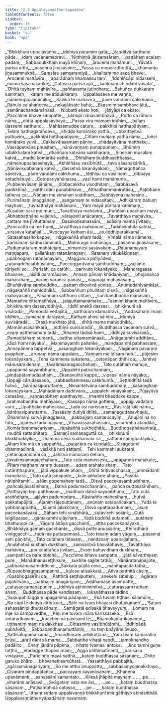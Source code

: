 ```yaml
---
title: "2.9 Uppalavaṇṇātherīapadāna"
tableOfContents: false
sidebar:
  order: 10
type: "tipitaka"
basket: "su"
book: "ap2"
---
```



<DynamicBreadcrumb />

<Division number="384" book="ap2" bookNo="20" page="229">

<Paragraph number="558" type="verses" book="ap2">
_“Bhikkhunī uppalavaṇṇā,_  
_iddhiyā pāramiṃ gatā;_  
_Vanditvā satthuno pāde,_  
_idaṃ vacanamabravi._  

</Paragraph>

</Division>
<Division number="385" book="ap2" bookNo="20" page="229">

<Paragraph number="559" type="verses" book="ap2">
_‘Nitthiṇṇā jātisaṃsāraṃ,_  
_pattāhaṃ acalaṃ padaṃ;_  
_Sabbadukkhaṃ mayā khīṇaṃ,_  
_ārocemi mahāmuni._  

</Paragraph>

</Division>
<Division number="386" book="ap2" bookNo="20" page="229">

<Paragraph number="560" type="verses" book="ap2">
_Yāvatā parisā atthi,_  
_pasannā jinasāsane;_  
_Yassā ca meparādhotthi,_  
_khamantu jinasammukhā._  

</Paragraph>

</Division>
<Division number="387" book="ap2" bookNo="20" page="229">

<Paragraph number="561" type="verses" book="ap2">
_Saṃsāre saṃsarantiyā,_  
_khalitaṃ me sace bhave;_  
_Ārocemi mahāvīra,_  
_aparādhaṃ khamassu taṃ’._  

</Paragraph>

</Division>
<Division number="388" book="ap2" bookNo="20" page="229">

<Paragraph number="562" type="verses" book="ap2">
_‘Iddhiñcāpi nidassehi,_  
_mama sāsanakārike;_  
_Catasso parisā ajja,_  
_kaṅkhaṃ chindāhi yāvatā’._  

</Paragraph>

</Division>
<Division number="389" book="ap2" bookNo="20" page="229">

<Paragraph number="563" type="verses" book="ap2">
_‘Dhītā tuyhaṃ mahāvīra,_  
_paññavanta jutindhara;_  
_Bahuñca dukkaraṃ kammaṃ,_  
_kataṃ me atidukkaraṃ._  

</Paragraph>

</Division>
<Division number="390" book="ap2" bookNo="20" page="230">

<Paragraph number="564" type="verses" book="ap2">
_Uppalasseva me vaṇṇo,_  
_nāmenuppalanāmikā;_  
_Sāvikā te mahāvīra,_  
_pāde vandāmi cakkhuma._  

</Paragraph>

</Division>
<Division number="391" book="ap2" bookNo="20" page="230">

<Paragraph number="565" type="verses" book="ap2">
_Rāhulo ca ahañceva,_  
_nekajātisate bahū;_  
_Ekasmiṃ sambhave jātā,_  
_samānachandamānasā._  

</Paragraph>

</Division>
<Division number="392" book="ap2" bookNo="20" page="230">

<Paragraph number="566" type="verses" book="ap2">
_Nibbatti ekato hoti,_  
_jātiyāpi ca ekato;_  
_Pacchime bhave sampatte,_  
_ubhopi nānāsambhavā._  

</Paragraph>

</Division>
<Division number="393" book="ap2" bookNo="20" page="230">

<Paragraph number="567" type="verses" book="ap2">
_Putto ca rāhulo nāma,_  
_dhītā uppalasavhayā;_  
_Passa vīra mamaṃ iddhiṃ,_  
_balaṃ dassemi satthuno’._  

</Paragraph>

</Division>
<Division number="394" book="ap2" bookNo="20" page="230">

<Paragraph number="568" type="verses" book="ap2">
_Mahāsamudde caturo,_  
_pakkhipi hatthapātiyaṃ;_  
_Telaṃ hatthagatañceva,_  
_khiḍḍo komārako yathā._  

</Paragraph>

</Division>
<Division number="395" book="ap2" bookNo="20" page="230">

<Paragraph number="569" type="verses" book="ap2">
_Ubbattayitvā pathaviṃ,_  
_pakkhipi hatthapātiyaṃ;_  
_Cittaṃ muñjaṃ yathā nāma,_  
_luñci komārako yuvā._  

</Paragraph>

</Division>
<Division number="396" book="ap2" bookNo="20" page="230">

<Paragraph number="570" type="verses" book="ap2">
_Cakkavāḷasamaṃ pāṇiṃ,_  
_chādayitvāna matthake;_  
_Vassāpetvāna phusitaṃ,_  
_nānāvaṇṇaṃ punappunaṃ._  

</Paragraph>

</Division>
<Division number="397" book="ap2" bookNo="20" page="230">

<Paragraph number="571" type="verses" book="ap2">
_Bhūmiṃ udukkhalaṃ katvā,_  
_dhaññaṃ katvāna sakkharaṃ;_  
_Sineruṃ musalaṃ katvā,_  
_maddi komārikā yathā._  

</Paragraph>

</Division>
<Division number="398" book="ap2" bookNo="20" page="230">

<Paragraph number="572" type="verses" book="ap2">
_‘Dhītāhaṃ buddhaseṭṭhassa,_  
_nāmenuppalasavhayā;_  
_Abhiññāsu vasībhūtā,_  
_tava sāsanakārikā._  

</Paragraph>

</Division>
<Division number="399" book="ap2" bookNo="20" page="230">

<Paragraph number="573" type="verses" book="ap2">
_Nānāvikubbanaṃ katvā,_  
_dassetvā lokanāyakaṃ;_  
_Nāmagottañca sāvetvā,_  
_pāde vandāmi cakkhuma._  

</Paragraph>

</Division>
<Division number="400" book="ap2" bookNo="20" page="230">

<Paragraph number="574" type="verses" book="ap2">
_Iddhīsu ca vasī homi,_  
_dibbāya sotadhātuyā;_  
_Cetopariyañāṇassa,_  
_vasī homi mahāmune._  

</Paragraph>

</Division>
<Division number="401" book="ap2" bookNo="20" page="230">

<Paragraph number="575" type="verses" book="ap2">
_Pubbenivāsaṃ jānāmi,_  
_dibbacakkhu visodhitaṃ;_  
_Sabbāsavā parikkhīṇā,_  
_natthi dāni punabbhavo._  

</Paragraph>

</Division>
<Division number="402" book="ap2" bookNo="20" page="230">

<Paragraph number="576" type="verses" book="ap2">
_Atthadhammaniruttīsu,_  
_Paṭibhāne tatheva ca;_  
_Ñāṇaṃ me vimalaṃ suddhaṃ,_  
_Sabhāvena mahesino._  

</Paragraph>

</Division>
<Division number="403" book="ap2" bookNo="20" page="231">

<Paragraph number="577" type="verses" book="ap2">
_Purimānaṃ jinaggānaṃ,_  
_saṅgamaṃ te nidassitaṃ;_  
_Adhikāraṃ bahuṃ mayhaṃ,_  
_tuyhatthāya mahāmuni._  

</Paragraph>

</Division>
<Division number="404" book="ap2" bookNo="20" page="231">

<Paragraph number="578" type="verses" book="ap2">
_Yaṃ mayā pūritaṃ kammaṃ,_  
_Kusalaṃ sara me muni;_  
_Tavatthāya mahāvīra,_  
_Puññaṃ upacitaṃ mayā._  

</Paragraph>

</Division>
<Division number="405" book="ap2" bookNo="20" page="231">

<Paragraph number="579" type="verses" book="ap2">
_Abhabbaṭṭhāne vajjetvā,_  
_vārayantī anācaraṃ;_  
_Tavatthāya mahāvīra,_  
_cattaṃ me jīvituttamaṃ._  

</Paragraph>

</Division>
<Division number="406" book="ap2" bookNo="20" page="231">

<Paragraph number="580" type="verses" book="ap2">
_Dasakoṭisahassāni,_  
_adāsiṃ mama jīvitaṃ;_  
_Pariccattā ca me homi,_  
_tavatthāya mahāmuni’._  

</Paragraph>

</Division>
<Division number="407" book="ap2" bookNo="20" page="231">

<Paragraph number="581" type="verses" book="ap2">
_Tadātivimhitā sabbā,_  
_sirasāva katañjalī;_  
_‘Avocayye kathaṃ āsi,_  
_atuliddhiparakkamā’._  

</Paragraph>

</Division>
<Division number="408" book="ap2" bookNo="20" page="231">

<Paragraph number="582" type="verses" book="ap2">
_Satasahassito kappe,_  
_nāgakaññā ahaṃ tadā;_  
_Vimalā nāma nāmena,_  
_kaññānaṃ sādhusammatā._  

</Paragraph>

</Division>
<Division number="409" book="ap2" bookNo="20" page="231">

<Paragraph number="583" type="verses" book="ap2">
_Mahorago mahānāgo,_  
_pasanno jinasāsane;_  
_Padumuttaraṃ mahātejaṃ,_  
_nimantesi sasāvakaṃ._  

</Paragraph>

</Division>
<Division number="410" book="ap2" bookNo="20" page="231">

<Paragraph number="584" type="verses" book="ap2">
_Ratanamayaṃ maṇḍapaṃ,_  
_pallaṅkaṃ ratanāmayaṃ;_  
_Ratanaṃ vālukākiṇṇaṃ,_  
_upabhogaṃ ratanāmayaṃ._  

</Paragraph>

</Division>
<Division number="411" book="ap2" bookNo="20" page="231">

<Paragraph number="585" type="verses" book="ap2">
_Maggañca paṭiyādesi,_  
_ratanaddhajabhūsitaṃ;_  
_Paccuggantvāna sambuddhaṃ,_  
_vajjanto tūriyehi so._  

</Paragraph>

</Division>
<Division number="412" book="ap2" bookNo="20" page="231">

<Paragraph number="586" type="verses" book="ap2">
_Parisāhi ca catūhi,_  
_parivuto lokanāyako;_  
_Mahoragassa bhavane,_  
_nisīdi paramāsane._  

</Paragraph>

</Division>
<Division number="413" book="ap2" bookNo="20" page="231">

<Paragraph number="587" type="verses" book="ap2">
_Annaṃ pānaṃ khādanīyaṃ,_  
_bhojanañca mahārahaṃ;_  
_Varaṃ varañca pādāsi,_  
_nāgarājā mahāyasaṃ._  

</Paragraph>

</Division>
<Division number="414" book="ap2" bookNo="20" page="231">

<Paragraph number="588" type="verses" book="ap2">
_Bhuñjitvāna sambuddho,_  
_pattaṃ dhovitvā yoniso;_  
_Anumodanīyaṃkāsi,_  
_nāgakaññā mahiddhikā._  

</Paragraph>

</Division>
<Division number="415" book="ap2" bookNo="20" page="232">

<Paragraph number="589" type="verses" book="ap2">
_Sabbaññuṃ phullitaṃ disvā,_  
_nāgakaññā mahāyasaṃ;_  
_Pasannaṃ satthuno cittaṃ,_  
_sunibandhañca mānasaṃ._  

</Paragraph>

</Division>
<Division number="416" book="ap2" bookNo="20" page="232">

<Paragraph number="590" type="verses" book="ap2">
_Mamañca cittamaññāya,_  
_jalajuttamanāmako;_  
_Tasmiṃ khaṇe mahāvīro,_  
_bhikkhuniṃ dassayiddhiyā._  

</Paragraph>

</Division>
<Division number="417" book="ap2" bookNo="20" page="232">

<Paragraph number="591" type="verses" book="ap2">
_Iddhī anekā dassesi,_  
_bhikkhunī sā visāradā;_  
_Pamoditā vedajātā,_  
_satthāraṃ idamabravi._  

</Paragraph>

</Division>
<Division number="418" book="ap2" bookNo="20" page="232">

<Paragraph number="592" type="verses" book="ap2">
_‘Addasāhaṃ imaṃ iddhiṃ,_  
_sumanaṃ itarāyapi;_  
_Kathaṃ ahosi sā vīra,_  
_iddhiyā suvisāradā’._  

</Paragraph>

</Division>
<Division number="419" book="ap2" bookNo="20" page="232">

<Paragraph number="593" type="verses" book="ap2">
_‘Orasā mukhato jātā,_  
_dhītā mama mahiddhikā;_  
_Mamānusāsanikarā,_  
_iddhiyā suvisāradā’._  

</Paragraph>

</Division>
<Division number="420" book="ap2" bookNo="20" page="232">

<Paragraph number="594" type="verses" book="ap2">
_Buddhassa vacanaṃ sutvā,_  
_evaṃ patthesahaṃ tadā;_  
_‘Ahampi tādisā homi,_  
_iddhiyā suvisāradā._  

</Paragraph>

</Division>
<Division number="421" book="ap2" bookNo="20" page="232">

<Paragraph number="595" type="verses" book="ap2">
_Pamoditāhaṃ sumanā,_  
_patthe uttamamānasā;_  
_Anāgatamhi addhāne,_  
_īdisā homi nāyaka’._  

</Paragraph>

</Division>
<Division number="422" book="ap2" bookNo="20" page="232">

<Paragraph number="596" type="verses" book="ap2">
_Maṇimayamhi pallaṅke,_  
_maṇḍapamhi pabhassare;_  
_Annapānena tappetvā,_  
_sasaṃghaṃ lokanāyakaṃ._  

</Paragraph>

</Division>
<Division number="423" book="ap2" bookNo="20" page="232">

<Paragraph number="597" type="verses" book="ap2">
_Nāgānaṃ pavaraṃ pupphaṃ,_  
_aruṇaṃ nāma uppalaṃ;_  
_‘Vaṇṇaṃ me īdisaṃ hotu’,_  
_pūjesiṃ lokanāyakaṃ._  

</Paragraph>

</Division>
<Division number="424" book="ap2" bookNo="20" page="232">

<Paragraph number="598" type="verses" book="ap2">
_Tena kammena sukatena,_  
_cetanāpaṇidhīhi ca;_  
_Jahitvā mānusaṃ dehaṃ,_  
_tāvatiṃsamagacchahaṃ._  

</Paragraph>

</Division>
<Division number="425" book="ap2" bookNo="20" page="232">

<Paragraph number="599" type="verses" book="ap2">
_Tato cutāhaṃ manuje,_  
_upapannā sayambhuno;_  
_Uppalehi paṭicchannaṃ,_  
_piṇḍapātamadāsahaṃ._  

</Paragraph>

</Division>
<Division number="426" book="ap2" bookNo="20" page="232">

<Paragraph number="600" type="verses" book="ap2">
_Ekanavutito kappe,_  
_vipassī nāma nāyako;_  
_Uppajji cārudassano,_  
_sabbadhammesu cakkhumā._  

</Paragraph>

</Division>
<Division number="427" book="ap2" bookNo="20" page="232">

<Paragraph number="601" type="verses" book="ap2">
_Seṭṭhidhītā tadā hutvā,_  
_bārāṇasipuruttame;_  
_Nimantetvāna sambuddhaṃ,_  
_sasaṃghaṃ lokanāyakaṃ._  

</Paragraph>

</Division>
<Division number="428" book="ap2" bookNo="20" page="233">

<Paragraph number="602" type="verses" book="ap2">
_Mahādānaṃ daditvāna,_  
_uppalehi vināyakaṃ;_  
_Pūjayitvā cetasāva,_  
_vaṇṇasobhaṃ apatthayiṃ._  

</Paragraph>

</Division>
<Division number="429" book="ap2" bookNo="20" page="233">

<Paragraph number="603" type="verses" book="ap2">
_Imamhi bhaddake kappe,_  
_brahmabandhu mahāyaso;_  
_Kassapo nāma gottena,_  
_uppajji vadataṃ varo._  

</Paragraph>

</Division>
<Division number="430" book="ap2" bookNo="20" page="233">

<Paragraph number="604" type="verses" book="ap2">
_Upaṭṭhāko mahesissa,_  
_tadā āsi narissaro;_  
_Kāsirājā kikī nāma,_  
_bārāṇasipuruttame._  

</Paragraph>

</Division>
<Division number="431" book="ap2" bookNo="20" page="233">

<Paragraph number="605" type="verses" book="ap2">
_Tassāsiṃ dutiyā dhītā,_  
_samaṇaguttasavhayā;_  
_Dhammaṃ sutvā jinaggassa,_  
_pabbajjaṃ samarocayiṃ._  

</Paragraph>

</Division>
<Division number="432" book="ap2" bookNo="20" page="233">

<Paragraph number="606" type="verses" book="ap2">
_Anujāni na no tāto,_  
_agāreva tadā mayaṃ;_  
_Vīsavassasahassāni,_  
_vicarimha atanditā._  

</Paragraph>

</Division>
<Division number="433" book="ap2" bookNo="20" page="233">

<Paragraph number="607" type="verses" book="ap2">
_Komāribrahmacariyaṃ,_  
_rājakaññā sukhedhitā;_  
_Buddhopaṭṭhānaniratā,_  
_muditā sattadhītaro._  

</Paragraph>

</Division>
<Division number="434" book="ap2" bookNo="20" page="233">

<Paragraph number="608" type="verses" book="ap2">
_Samaṇī samaṇaguttā ca,_  
_bhikkhunī bhikkhudāyikā;_  
_Dhammā ceva sudhammā ca,_  
_sattamī saṃghadāyikā._  

</Paragraph>

</Division>
<Division number="435" book="ap2" bookNo="20" page="233">

<Paragraph number="609" type="verses" book="ap2">
_Ahaṃ khemā ca sappaññā,_  
_paṭācārā ca kuṇḍalā;_  
_Kisāgotamī dhammadinnā,_  
_visākhā hoti sattamī._  

</Paragraph>

</Division>
<Division number="436" book="ap2" bookNo="20" page="233">

<Paragraph number="610" type="verses" book="ap2">
_Tehi kammehi sukatehi,_  
_cetanāpaṇidhīhi ca;_  
_Jahitvā mānusaṃ dehaṃ,_  
_tāvatiṃsamagacchahaṃ._  

</Paragraph>

</Division>
<Division number="437" book="ap2" bookNo="20" page="233">

<Paragraph number="611" type="verses" book="ap2">
_Tato cutā manussesu,_  
_upapannā mahākule;_  
_Pītaṃ maṭṭhaṃ varaṃ dussaṃ,_  
_adaṃ arahato ahaṃ._  

</Paragraph>

</Division>
<Division number="438" book="ap2" bookNo="20" page="233">

<Paragraph number="612" type="verses" book="ap2">
_Tato cutāriṭṭhapure,_  
_jātā vippakule ahaṃ;_  
_Dhītā tiriṭivacchassa,_  
_ummādantī manoharā._  

</Paragraph>

</Division>
<Division number="439" book="ap2" bookNo="20" page="233">

<Paragraph number="613" type="verses" book="ap2">
_Tato cutā janapade,_  
_kule aññatare ahaṃ;_  
_Pasūtā nātiphītamhi,_  
_sāliṃ gopemahaṃ tadā._  

</Paragraph>

</Division>
<Division number="440" book="ap2" bookNo="20" page="233">

<Paragraph number="614" type="verses" book="ap2">
_Disvā paccekasambuddhaṃ,_  
_pañcalājāsatānihaṃ;_  
_Datvā padumacchannāni,_  
_pañca puttasatānihaṃ._  

</Paragraph>

</Division>
<Division number="441" book="ap2" bookNo="20" page="234">

<Paragraph number="615" type="verses" book="ap2">
_Patthayiṃ tepi patthesuṃ,_  
_madhuṃ datvā sayambhuno;_  
_Tato cutā araññehaṃ,_  
_ajāyiṃ padumodare._  

</Paragraph>

</Division>
<Division number="442" book="ap2" bookNo="20" page="234">

<Paragraph number="616" type="verses" book="ap2">
_Kāsirañño mahesīhaṃ,_  
_hutvā sakkatapūjitā;_  
_Ajaniṃ rājaputtānaṃ,_  
_anūnaṃ satapañcakaṃ._  

</Paragraph>

</Division>
<Division number="443" book="ap2" bookNo="20" page="234">

<Paragraph number="617" type="verses" book="ap2">
_Yadā te yobbanappattā,_  
_kīḷantā jalakīḷitaṃ;_  
_Disvā opattapadumaṃ,_  
_āsuṃ paccekanāyakā._  

</Paragraph>

</Division>
<Division number="444" book="ap2" bookNo="20" page="234">

<Paragraph number="618" type="verses" book="ap2">
_Sāhaṃ tehi vinābhūtā,_  
_sutavīrehi sokinī;_  
_Cutā isigilipasse,_  
_gāmakamhi ajāyihaṃ._  

</Paragraph>

</Division>
<Division number="445" book="ap2" bookNo="20" page="234">

<Paragraph number="619" type="verses" book="ap2">
_Yadā buddhā sutamatī,_  
_sutānaṃ bhattunopi ca;_  
_Yāguṃ ādāya gacchantī,_  
_aṭṭha paccekanāyake._  

</Paragraph>

</Division>
<Division number="446" book="ap2" bookNo="20" page="234">

<Paragraph number="620" type="verses" book="ap2">
_Bhikkhāya gāmaṃ gacchante,_  
_disvā putte anussariṃ;_  
_Khīradhārā viniggacchi,_  
_tadā me puttapemasā._  

</Paragraph>

</Division>
<Division number="447" book="ap2" bookNo="20" page="234">

<Paragraph number="621" type="verses" book="ap2">
_Tato tesaṃ adaṃ yāguṃ,_  
_pasannā sehi pāṇibhi;_  
_Tato cutāhaṃ tidasaṃ,_  
_nandanaṃ upapajjahaṃ._  

</Paragraph>

</Division>
<Division number="448" book="ap2" bookNo="20" page="234">

<Paragraph number="622" type="verses" book="ap2">
_Anubhotvā sukhaṃ dukkhaṃ,_  
_saṃsaritvā bhavābhave;_  
_Tavatthāya mahāvīra,_  
_pariccattañca jīvitaṃ._  

</Paragraph>

</Division>
<Division number="449" book="ap2" bookNo="20" page="234">

<Paragraph number="623" type="verses" book="ap2">
_Evaṃ bahuvidhaṃ dukkhaṃ,_  
_sampattī ca bahubbidhā;_  
_Pacchime bhave sampatte,_  
_jātā sāvatthiyaṃ pure._  

</Paragraph>

</Division>
<Division number="450" book="ap2" bookNo="20" page="234">

<Paragraph number="624" type="verses" book="ap2">
_Mahādhanaseṭṭhikule,_  
_sukhite sajjite tathā;_  
_Nānāratanapajjote,_  
_sabbakāmasamiddhine._  

</Paragraph>

</Division>
<Division number="451" book="ap2" bookNo="20" page="234">

<Paragraph number="625" type="verses" book="ap2">
_Sakkatā pūjitā ceva,_  
_mānitāpacitā tathā;_  
_Rūpasobhaggasampannā,_  
_kulesu atisakkatā._  

</Paragraph>

</Division>
<Division number="452" book="ap2" bookNo="20" page="234">

<Paragraph number="626" type="verses" book="ap2">
_Atīva patthitā cāsiṃ,_  
_rūpabhogasirīhi ca;_  
_Patthitā seṭṭhiputtehi,_  
_anekehi satehipi._  

</Paragraph>

</Division>
<Division number="453" book="ap2" bookNo="20" page="234">

<Paragraph number="627" type="verses" book="ap2">
_Agāraṃ pajahitvāna,_  
_pabbajiṃ anagāriyaṃ;_  
_Aḍḍhamāse asampatte,_  
_catusaccamapāpuṇiṃ._  

</Paragraph>

</Division>
<Division number="454" book="ap2" bookNo="20" page="235">

<Paragraph number="628" type="verses" book="ap2">
_Iddhiyā abhinimmitvā,_  
_caturassaṃ rathaṃ ahaṃ;_  
_Buddhassa pāde vandissaṃ,_  
_lokanāthassa tādino._  

</Paragraph>

</Division>
<Division number="455" book="ap2" bookNo="20" page="235">

<Paragraph number="629" type="verses" book="ap2">
_‘Supupphitaggaṃ upagamma pādapaṃ,_  
_Ekā tuvaṃ tiṭṭhasi sālamūle;_  
_Na cāpi te dutiyo atthi koci,_  
_Bāle na tvaṃ bhāyasi dhuttakānaṃ’._  

</Paragraph>

</Division>
<Division number="456" book="ap2" bookNo="20" page="235">

<Paragraph number="630" type="verses" book="ap2">
_‘Sataṃ sahassānipi dhuttakānaṃ,_  
_Samāgatā edisakā bhaveyyuṃ;_  
_Lomaṃ na iñje na sampavedhe,_  
_Kiṃ me tuvaṃ māra karissaseko._  

</Paragraph>

</Division>
<Division number="457" book="ap2" bookNo="20" page="235">

<Paragraph number="631" type="verses" book="ap2">
_Esā antaradhāyāmi,_  
_kucchiṃ vā pavisāmi te;_  
_Bhamukantarikāyampi,_  
_tiṭṭhantiṃ maṃ na dakkhasi._  

</Paragraph>

</Division>
<Division number="458" book="ap2" bookNo="20" page="235">

<Paragraph number="632" type="verses" book="ap2">
_Cittasmiṃ vasībhūtāmhi,_  
_iddhipādā subhāvitā;_  
_Sabbabandhanamuttāmhi,_  
_na taṃ bhāyāmi āvuso._  

</Paragraph>

</Division>
<Division number="459" book="ap2" bookNo="20" page="235">

<Paragraph number="633" type="verses" book="ap2">
_Sattisūlūpamā kāmā,_  
_khandhāsaṃ adhikuṭṭanā;_  
_Yaṃ tvaṃ kāmaratiṃ brūsi,_  
_aratī dāni sā mama._  

</Paragraph>

</Division>
<Division number="460" book="ap2" bookNo="20" page="235">

<Paragraph number="634" type="verses" book="ap2">
_Sabbattha vihatā nandī,_  
_tamokhandho padālito;_  
_Evaṃ jānāhi pāpima,_  
_nihato tvamasi antaka’._  

</Paragraph>

</Division>
<Division number="461" book="ap2" bookNo="20" page="235">

<Paragraph number="635" type="verses" book="ap2">
_Jino tamhi guṇe tuṭṭho,_  
_etadagge ṭhapesi maṃ;_  
_Aggā iddhimatīnanti,_  
_parisāsu vināyako._  

</Paragraph>

</Division>
<Division number="462" book="ap2" bookNo="20" page="235">

<Paragraph number="636" type="verses" book="ap2">
_Pariciṇṇo mayā satthā,_  
_kataṃ buddhassa sāsanaṃ;_  
_Ohito garuko bhāro,_  
_bhavanettisamūhatā._  

</Paragraph>

</Division>
<Division number="463" book="ap2" bookNo="20" page="235">

<Paragraph number="637" type="verses" book="ap2">
_Yassatthāya pabbajitā,_  
_agārasmānagāriyaṃ;_  
_So me attho anuppatto,_  
_sabbasaṃyojanakkhayo._  

</Paragraph>

</Division>
<Division number="464" book="ap2" bookNo="20" page="236">

<Paragraph number="638" type="verses" book="ap2">
_Cīvaraṃ piṇḍapātañca,_  
_paccayaṃ sayanāsanaṃ;_  
_Khaṇena upanāmenti,_  
_sahassāni samantato._  

</Paragraph>

</Division>
<Division number="465" book="ap2" bookNo="20" page="236">

<Paragraph number="639" type="verses" book="ap2">
_Kilesā jhāpitā mayhaṃ,_  
_ …pe… _  
_viharāmi anāsavā._  

</Paragraph>

</Division>
<Division number="466" book="ap2" bookNo="20" page="236">

<Paragraph number="640" type="verses" book="ap2">
_Svāgataṃ vata me āsi,_  
_ …pe… _  
_kataṃ buddhassa sāsanaṃ._  

</Paragraph>

</Division>
<Division number="467" book="ap2" bookNo="20" page="236">

<Paragraph number="641" type="verses" book="ap2">
_Paṭisambhidā catasso,_  
_ …pe… _  
_kataṃ buddhassa sāsanaṃ”._  

</Paragraph>

<Paragraph number="642" book="ap2">
Itthaṃ sudaṃ uppalavaṇṇā bhikkhunī imā gāthāyo abhāsitthāti.

</Paragraph>
</Division>

<Paragraph number="643" type="center" book="ap2">
Uppalavaṇṇātheriyāpadānaṃ navamaṃ.
</Paragraph>